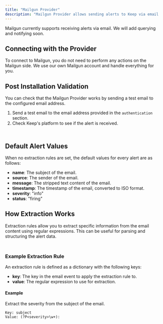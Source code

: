 ```yaml
---
title: "Mailgun Provider"
description: "Mailgun Provider allows sending alerts to Keep via email."
---
```


<Tip>
  Mailgun currently supports receiving alerts via email. We will add querying
  and notifying soon.
</Tip>


<AutoGeneratedSnippet />

## Connecting with the Provider

To connect to Mailgun, you do not need to perform any actions on the Mailgun side. We use our own Mailgun account and handle everything for you.

## Post Installation Validation

You can check that the Mailgun Provider works by sending a test email to the configured email address.

1. Send a test email to the email address provided in the `authentication` section.
2. Check Keep's platform to see if the alert is received.

<Frame width="100" height="200">
  <img height="10" src="/images/mailgun_email_address.png" />
</Frame>

## Default Alert Values

When no extraction rules are set, the default values for every alert are as follows:

- **name**: The subject of the email.
- **source**: The sender of the email.
- **message**: The stripped text content of the email.
- **timestamp**: The timestamp of the email, converted to ISO format.
- **severity**: "info"
- **status**: "firing"

## How Extraction Works

Extraction rules allow you to extract specific information from the email content using regular expressions. This can be useful for parsing and structuring the alert data.

<Frame width="100" height="200">
  <img height="10" src="/images/mailgun_extraction.png" />
</Frame>

### Example Extraction Rule

An extraction rule is defined as a dictionary with the following keys:

- **key**: The key in the email event to apply the extraction rule to.
- **value**: The regular expression to use for extraction.

#### Example

Extract the severity from the subject of the email.

```
Key: subject
Value: (?P<severity>\w+):
```

